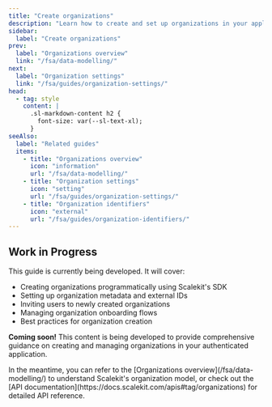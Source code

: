 ```yaml
---
title: "Create organizations"
description: "Learn how to create and set up organizations in your application using Scalekit's SDK and API."
sidebar:
  label: "Create organizations"
prev:
  label: "Organizations overview"
  link: "/fsa/data-modelling/"
next:
  label: "Organization settings"
  link: "/fsa/guides/organization-settings/"
head:
  - tag: style
    content: |
      .sl-markdown-content h2 {
        font-size: var(--sl-text-xl);
      }
seeAlso:
  label: "Related guides"
  items:
    - title: "Organizations overview"
      icon: "information"
      url: "/fsa/data-modelling/"
    - title: "Organization settings"
      icon: "setting"
      url: "/fsa/guides/organization-settings/"
    - title: "Organization identifiers"
      icon: "external"
      url: "/fsa/guides/organization-identifiers/"
---
```



## Work in Progress

This guide is currently being developed. It will cover:

- Creating organizations programmatically using Scalekit's SDK
- Setting up organization metadata and external IDs
- Inviting users to newly created organizations
- Managing organization onboarding flows
- Best practices for organization creation

**Coming soon!** This content is being developed to provide comprehensive guidance on creating and managing organizations in your authenticated application.

<Aside type="tip">
In the meantime, you can refer to the [Organizations overview](/fsa/data-modelling/) to understand Scalekit's organization model, or check out the [API documentation](https://docs.scalekit.com/apis#tag/organizations) for detailed API reference.
</Aside>
